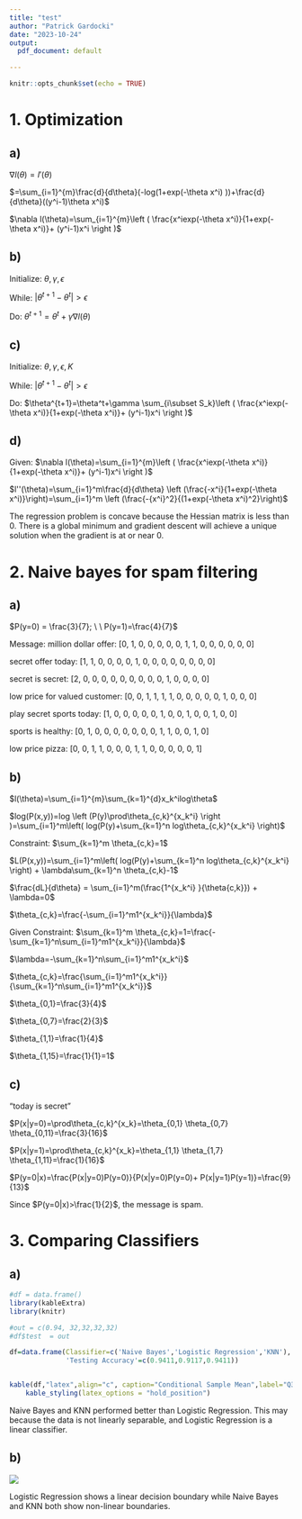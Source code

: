 ```yaml
---
title: "test"
author: "Patrick Gardocki"
date: "2023-10-24"
output:
  pdf_document: default

---
```


```r
knitr::opts_chunk$set(echo = TRUE)
```

# 1. Optimization

## a)

$\nabla l(\theta)= l'(\theta)$

$=\sum_{i=1}^{m}\frac{d}{d\theta}(-log(1+exp(-\theta x^i) ))+\frac{d}{d\theta}((y^i-1)\theta x^i)$

$\nabla l(\theta)=\sum_{i=1}^{m}\left ( \frac{x^iexp(-\theta x^i)}{1+exp(-\theta x^i)}+ (y^i-1)x^i \right )$


## b)

Initialize: $\theta, \gamma,\epsilon$

While: $|\theta^{t+1}-\theta^t| > \epsilon$

Do: $\theta^{t+1}=\theta^t+\gamma \nabla l(\theta)$

## c)

Initialize: $\theta, \gamma,\epsilon,K$

While: $|\theta^{t+1}-\theta^t| > \epsilon$

Do: $\theta^{t+1}=\theta^t+\gamma \sum_{i\subset S_k}\left ( \frac{x^iexp(-\theta x^i)}{1+exp(-\theta x^i)}+ (y^i-1)x^i \right )$


## d)

Given: $\nabla l(\theta)=\sum_{i=1}^{m}\left ( \frac{x^iexp(-\theta x^i)}{1+exp(-\theta x^i)}+ (y^i-1)x^i \right )$

$l''(\theta)=\sum_{i=1}^m\frac{d}{d\theta} \left (\frac{-x^i}{1+exp(-\theta x^i)}\right)=\sum_{i=1}^m \left (\frac{-{x^i}^2}{(1+exp(-\theta x^i)^2}\right)$

The regression problem is concave because the Hessian matrix is less than 0. There is a global minimum and gradient descent will achieve a unique solution when the gradient is at or near 0.

# 2. Naive bayes for spam filtering

## a)

$P(y=0) = \frac{3}{7}; \ \ P(y=1)=\frac{4}{7}$

Message:
  million dollar offer:          [0, 1, 0, 0, 0, 0, 0, 1, 1, 0, 0, 0, 0, 0, 0]
  
  secret offer today:            [1, 1, 0, 0, 0, 0, 1, 0, 0, 0, 0, 0, 0, 0, 0]
  
  secret is secret:              [2, 0, 0, 0, 0, 0, 0, 0, 0, 0, 1, 0, 0, 0, 0]
  
  low price for valued customer: [0, 0, 1, 1, 1, 1, 0, 0, 0, 0, 0, 1, 0, 0, 0]
  
  play secret sports today:      [1, 0, 0, 0, 0, 0, 1, 0, 0, 1, 0, 0, 1, 0, 0]
  
  sports is healthy:             [0, 1, 0, 0, 0, 0, 0, 0, 0, 1, 1, 0, 0, 1, 0]
  
  low price pizza:               [0, 0, 1, 1, 0, 0, 0, 1, 1, 0, 0, 0, 0, 0, 1]
  
  

## b)

$l(\theta)=\sum_{i=1}^{m}\sum_{k=1}^{d}x_k^ilog\theta$

$log(P(x,y))=log \left (P(y)\prod\theta_{c,k}^{x_k^i}  \right )=\sum_{i=1}^m\left( log(P(y)+\sum_{k=1}^n log\theta_{c,k}^{x_k^i} \right)$

Constraint: $\sum_{k=1}^m \theta_{c,k}=1$


$L(P(x,y))=\sum_{i=1}^m\left( log(P(y)+\sum_{k=1}^n log\theta_{c,k}^{x_k^i} \right) + \lambda\sum_{k=1}^n \theta_{c,k}-1$

$\frac{dL}{d\theta} = \sum_{i=1}^m(\frac{1^{x_k^i} }{\theta{c,k}}) + \lambda=0$

$\theta_{c,k}=\frac{-\sum_{i=1}^m1^{x_k^i}}{\lambda}$

Given Constraint: $\sum_{k=1}^m \theta_{c,k}=1=\frac{-\sum_{k=1}^n\sum_{i=1}^m1^{x_k^i}}{\lambda}$

$\lambda=-\sum_{k=1}^n\sum_{i=1}^m1^{x_k^i}$

$\theta_{c,k}=\frac{\sum_{i=1}^m1^{x_k^i}}{\sum_{k=1}^n\sum_{i=1}^m1^{x_k^i}}$

$\theta_{0,1}=\frac{3}{4}$

$\theta_{0,7}=\frac{2}{3}$

$\theta_{1,1}=\frac{1}{4}$

$\theta_{1,15}=\frac{1}{1}=1$

## c)

"today is secret"

$P(x|y=0)=\prod\theta_{c,k}^{x_k}=\theta_{0,1} \theta_{0,7} \theta_{0,11}=\frac{3}{16}$

$P(x|y=1)=\prod\theta_{c,k}^{x_k}=\theta_{1,1} \theta_{1,7} \theta_{1,11}=\frac{1}{16}$

$P(y=0|x)=\frac{P(x|y=0)P(y=0)}{P(x|y=0)P(y=0)+ P(x|y=1)P(y=1)}=\frac{9}{13}$

Since $P(y=0|x)>\frac{1}{2}$, the message is spam.



# 3. Comparing Classifiers

## a)


```r
#df = data.frame()
library(kableExtra)
library(knitr)

#out = c(0.94, 32,32,32,32)
#df$test  = out

df=data.frame(Classifier=c('Naive Bayes','Logistic Regression','KNN'),
              'Testing Accuracy'=c(0.9411,0.9117,0.9411))


kable(df,"latex",align="c", caption="Conditional Sample Mean",label="Q3",escape = FALSE)%>%
    kable_styling(latex_options = "hold_position")

```

Naive Bayes and KNN performed better than Logistic Regression. This may because the data is not linearly separable, and Logistic Regression is a linear classifier. 


## b)


![](output.png){}

Logistic Regression shows a linear decision boundary while Naive Bayes and KNN both show non-linear boundaries. 








